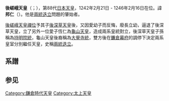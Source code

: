 {{基礎情報 天皇
| 名  =<center>後嵯峨天皇
| 代數=第88
| 画像=[[File:Emperor_Go-Saga.jpg|220px]]
| 説明=後嵯峨天皇畫像。[[宮內廳|宮內廳]]藏《{{tsl|ja|天子摄关御影|天子摂関御影}}》
| 在位=1242年2月10日-1246年2月16日（{{age in years and days|1242|2|10|1246|2|16|age=no}}）
| 時代=[[鎌倉時代|鎌倉時代]]
| 年號=[[仁治|仁治]]<br>[[寬元|寬元]]
| 首都=
| 皇居=
| 諱  =邦仁
| 幼稱=
| 別名=
| 印  =
| 出生年=([[承久|承久]]二年二月廿六日)<br />1220年4月1日
| 出生地= 
| 逝世年=([[文永|文永]]九年二月十七日)<br />1272年3月17日（51歲）
| 逝世地= 
| 諡號=
| 陵墓=嵯峨南陵
| 前任=[[四條天皇|四條天皇]]
| 繼任=[[後深草天皇|後深草天皇]]
| 父親=[[土御門天皇|土御門天皇]]
| 母親=[[源通子|源通子]]
| 皇后=[[西園寺姞子|西園寺姞子]]
| 中宮=
| 妃=
| 嬪=
| 女御=
| 更衣=
| 夫人=
| 夫  =
| 皇子=[[宗尊親王|宗尊親王]]、[[後深草天皇|後深草天皇]]、[[龜山天皇|龜山天皇]]
| 皇女=
| 注釋=
|}}
'''後嵯峨天皇'''（{{jpn|j=後嵯峨天皇|hg=ごさがてんのう|rm=Go-saga Tennō}}；{{bd|1220年|4月1日|1272年|3月17日|後嵯峨天皇}}），第88代[[日本天皇|日本天皇]]，1242年2月21日 - 1246年2月16日在位。諱'''邦仁'''（{{jpn|j=邦仁|hg=くにひと|rm=Kunihito}}）。他是[[兩統迭立|兩統迭立]]問題的肇始者。

[[後嵯峨天皇|後嵯峨天皇]][[禪位|禪位]]予其子[[後深草天皇|後深草天皇]]後，又因愛幼子而反悔，廢長立幼，逼退了後深草天皇，立了另外一位愛子恆仁為[[龜山天皇|龜山天皇]]，造成兩系皇統對立，後深草天皇子孫稱為[[持明院統|持明院統]]，龜山天皇後裔稱為[[大覺寺統|大覺寺統]]，雙方後在[[鐮倉幕府|鐮倉幕府]]的調停下決定兩系皇室分別繼任天皇，史稱[[兩統迭立|兩統迭立]]。

==系譜==
{{日本皇室鎌倉前期}}
{{日本皇室鎌倉後期}}

==参见==
{{日本天皇|[[四条天皇|四条天皇]]|[[后深草天皇|后深草天皇]]}}
{{日本歷代天皇}}
{{Authority control}}
[[Category:鎌倉時代天皇|Category:鎌倉時代天皇]]
[[Category:太上天皇|Category:太上天皇]]